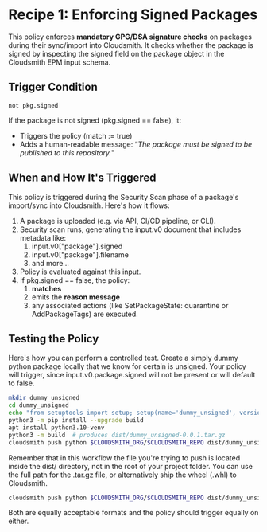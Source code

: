 
# Recipe 1: Enforcing Signed Packages

This policy enforces **mandatory GPG/DSA signature checks** on packages during their sync/import into Cloudsmith. It checks whether the package is signed by inspecting the signed field on the package object in the Cloudsmith EPM input schema.

<RemoteCodeBlock
  lang="rego"
  src="https://raw.githubusercontent.com/cloudsmith-io/rego-recipes/refs/heads/main/recipe-1/policy.rego"
/>

## Trigger Condition

```rego
not pkg.signed
```

If the package is not signed (pkg.signed == false), it:

- Triggers the policy (match := true)  
- Adds a human-readable message: “*The package must be signed to be published to this repository.*"

## When and How It's Triggered

This policy is triggered during the Security Scan phase of a package's import/sync into Cloudsmith. Here's how it flows:

1. A package is uploaded (e.g. via API, CI/CD pipeline, or CLI).  
2. Security scan runs, generating the input.v0 document that includes metadata like:  
   1. input.v0["package"].signed  
   2. input.v0["package"].filename  
   3. and more…  
3. Policy is evaluated against this input.  
4. If pkg.signed == false, the policy:  
   1. **matches**  
   2. emits the **reason message**  
   3. any associated actions (like SetPackageState: quarantine or AddPackageTags) are executed.

## Testing the Policy

Here's how you can perform a controlled test. Create a simply dummy python package locally that we know for certain is unsigned. Your policy will trigger, since input.v0.package.signed will not be present or will default to false.

```bash
mkdir dummy_unsigned  
cd dummy_unsigned  
echo "from setuptools import setup; setup(name='dummy_unsigned', version='0.0.1')" > setup.py  
python3 -m pip install --upgrade build  
apt install python3.10-venv  
python3 -m build  # produces dist/dummy_unsigned-0.0.1.tar.gz  
cloudsmith push python $CLOUDSMITH_ORG/$CLOUDSMITH_REPO dist/dummy_unsigned-0.0.1.tar.gz -k "$CLOUDSMITH_API_KEY"
```

<Note variant="note" headline="Note">
Remember that in this workflow the file you're trying to push is located inside the dist/ directory, not in the root of your project folder. You can use the full path for the .tar.gz file, or alternatively ship the wheel (.whl) to Cloudsmith.

```bash
cloudsmith push python $CLOUDSMITH_ORG/$CLOUDSMITH_REPO dist/dummy_unsigned-0.0.1-py3-none-any.whl -k "$CLOUDSMITH_API_KEY"
```
Both are equally acceptable formats and the policy should trigger equally on either.
</Note>